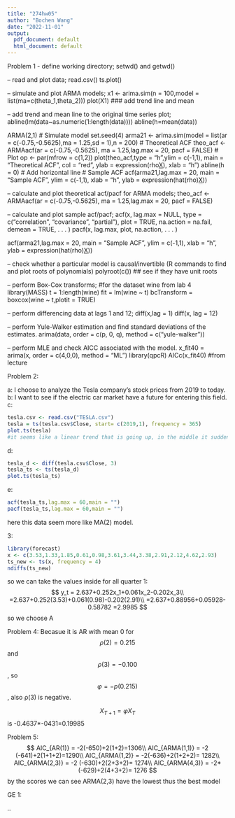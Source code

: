 ---
title: "274hw05"
author: "Bochen Wang"
date: "2022-11-01"
output:
  pdf_document: default
  html_document: default
---

Problem 1
- define working directory;
setwd() and getwd()

– read and plot data;
read.csv() ts.plot()

– simulate and plot ARMA models;
x1 <- arima.sim(n = 100,model = list(ma=c(theta_1,theta_2))) plot(X1) ### add trend line and mean
  

– add trend and mean line to the original time series plot;
abline(lm(data~as.numeric(1:length(data))))
abline(h=mean(data)) 

ARMA(2,1)
# Simulate model
set.seed(4)
arma21 <- arima.sim(model = list(ar = c(-0.75,-0.5625),ma = 1.25,sd = 1),n = 200)
# Theoretical ACF
theo_acf <- ARMAacf(ar = c(-0.75,-0.5625), ma = 1.25,lag.max = 20, pacf = FALSE)
# Plot
op <- par(mfrow = c(1,2))
plot(theo_acf,type = "h",ylim = c(-1,1),
main = "Theoretical ACF",
col = "red",
ylab = expression(rho[X](h)),
xlab = "h")
abline(h = 0) # Add horizontal line
# Sample ACF
acf(arma21,lag.max = 20,
main = "Sample ACF",
ylim = c(-1,1),
xlab = "h",
ylab = expression(hat(rho)[X](h)))

– calculate and plot theoretical acf/pacf for ARMA models;
theo_acf <- ARMAacf(ar = c(-0.75,-0.5625), ma = 1.25,lag.max = 20, pacf = FALSE)


– calculate and plot sample acf/pacf;
acf(x, lag.max = NULL,
type = c(“correlation”, “covariance”, “partial”),
plot = TRUE, na.action = na.fail, demean = TRUE, . . . )
pacf(x, lag.max, plot, na.action, . . . )

acf(arma21,lag.max = 20,
main = "Sample ACF",
ylim = c(-1,1),
xlab = "h",
ylab = expression(hat(rho)[X](h)))

– check whether a particular model is causal/invertible (R commands to find and plot roots of polynomials)
polyroot(c()) ## see if they have unit roots
 
– perform Box-Cox transforms;
#for the dataset wine from lab 4
library(MASS)
t = 1:length(wine)
fit = lm(wine ~ t)
bcTransform = boxcox(wine ~ t,plotit = TRUE)

– perform differencing data at lags 1 and 12;
diff(x,lag = 1) diff(x, lag = 12)

– perform Yule-Walker estimation and find standard deviations of the estimates.
arima(data, order = c(p, 0, q), method = c("yule-walker"))

– perform MLE and check AICC associated with the model.
x_fit40 = arima(x, order = c(4,0,0), method = "ML")
library(qpcR)
AICc(x_fit40) 
#from lecture


Problem 2:

a:
I choose to analyze the Tesla company's stock prices from 2019 to today.
b:
I want to see if the electric car market have a future for entering this field.
c:
```{r}
tesla.csv <- read.csv("TESLA.csv")
tesla = ts(tesla.csv$Close, start= c(2019,1), frequency = 365)
plot.ts(tesla)
#it seems like a linear trend that is going up, in the middle it suddenly grows.

```
d:
```{r}

tesla_d <- diff(tesla.csv$Close, 3)
tesla_ts <- ts(tesla_d)
plot.ts(tesla_ts)
```
e:
```{r}
acf(tesla_ts,lag.max = 60,main = "")
pacf(tesla_ts,lag.max = 60,main = "")

```
here this data seem more like MA(2) model.

3:
```{r}
library(forecast)
x <- c(3.53,1.33,1.85,0.61,0.98,3.61,3.44,3.38,2.91,2.12,4.62,2.93)
ts_new <- ts(x, frequency = 4)
ndiffs(ts_new)
```

so we can take the values inside for all quarter 1:
$$
y_t = 2.637+0.252x_1+0.061x_2-0.202x_3\\
=2.637+0.252(3.53)+0.061(0.98)-0.202(2.91)\\
=2.637+0.88956+0.05928-0.58782
=2.9985
$$
so we choose A

Problem 4:
Becasue it is AR with mean 0
for $$ρ(2) = 0.215$$ and $$ρ(3) = −0.100$$
, so $$φ = −p(0.215)$$, also ρ(3) is negative.

$$X_{T+1} = φX_T$$ is -0.4637*-0431=0.19985

Problem 5:
$$
AIC_{AR(1)} = -2(-650)+2(1+2)=1306\\
AIC_{ARMA(1,1)} = -2 (-641)+2(1+1+2)=1290\\
AIC_{ARMA(1,2)} = -2(-636)+2(1+2+2)= 1282\\
AIC_{ARMA(2,3)} = -2 (-630)+2(2+3+2)= 1274\\
AIC_{ARMA(4,3)} = -2*(-629)+2(4+3+2)= 1276
$$
by the scores we can see ARMA(2,3) have the lowest thus the best model

GE 1:





















..